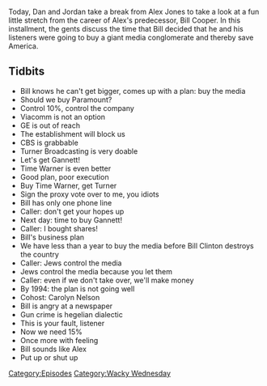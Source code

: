{{Episode
    | title           = Bill Cooper's Ambitiously Bad Idea
    | caption         = [https://knowledgefight.libsyn.com/knowledge-fight-bill-coopers-ambitiously-bad-idea Listen to this episode on Libsyn]
    | episodeNumber   = 414
    | length          = 01:43:13
    | airDate         = April 1, 2020
    | episodeType     = [[:Category:Wacky Wednesday|Wacky Wednesday]]
    | appearance      = [[Bill Cooper]], [[Bill Clinton]], [[Carolyn Nelson]]
    | previousEpisode = [[413: March 27, 2020]]
    | nextEpisode     = [[415: April 1, 2020]]
}}

{{Stub}}

Today, Dan and Jordan take a break from Alex Jones to take a look at a fun little stretch from the career of Alex's predecessor, Bill Cooper. In this installment, the gents discuss the time that Bill decided that he and his listeners were going to buy a giant media conglomerate and thereby save America.

==Tidbits==

*Bill knows he can't get bigger, comes up with a plan: buy the media
*Should we buy Paramount?
*Control 10%, control the company
*Viacomm is not an option
*GE is out of reach
*The establishment will block us
*CBS is grabbable
*Turner Broadcasting is very doable
*Let's get Gannett!
*Time Warner is even better
*Good plan, poor execution
*Buy Time Warner, get Turner
*Sign the proxy vote over to me, you idiots
*Bill has only one phone line
*Caller: don't get your hopes up
*Next day: time to buy Gannett!
*Caller: I bought shares!
*Bill's business plan
*We have less than a year to buy the media before Bill Clinton destroys the country
*Caller: Jews control the media
*Jews control the media because you let them
*Caller: even if we don't take over, we'll make money
*By 1994: the plan is not going well
*Cohost: Carolyn Nelson
*Bill is angry at a newspaper
*Gun crime is hegelian dialectic
*This is your fault, listener
*Now we need 15%
*Once more with feeling
*Bill sounds like Alex
*Put up or shut up

[[Category:Episodes]]
[[Category:Wacky Wednesday]]